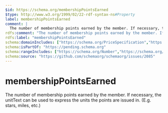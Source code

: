 ```yaml
---
$id: https://schema.org/membershipPointsEarned
$type: http://www.w3.org/1999/02/22-rdf-syntax-ns#Property
label: membershipPointsEarned
comment: |
  The number of membership points earned by the member. If necessary, the unitText can be used to express the units the points are issued in. (E.g. stars, miles, etc.)
rdfs:comment: "The number of membership points earned by the member. If necessary, the unitText can be used to express the units the points are issued in. (E.g. stars, miles, etc.)"
rdfs:label: "membershipPointsEarned"
schema:domainIncludes: ["https://schema.org/PriceSpecification","https://schema.org/ProgramMembership","https://schema.org/MemberProgramTier"]
schema:isPartOf: "https://pending.schema.org"
schema:rangeIncludes: ["https://schema.org/Number","https://schema.org/QuantitativeValue"]
schema:source: "https://github.com/schemaorg/schemaorg/issues/2085"
---
```


# membershipPointsEarned

The number of membership points earned by the member. If necessary, the unitText can be used to express the units the points are issued in. (E.g. stars, miles, etc.)

